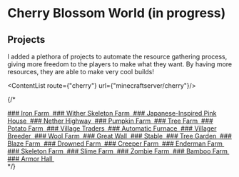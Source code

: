 
# Cherry Blossom World (in progress)

## Projects

I added a plethora of projects to automate the resource gathering process, giving more freedom to the players to make what they want. By having more resources, they are able to make very cool builds!

<ContentList route={"cherry"} url={"minecraftserver/cherry"}/>

{/*
<div class="grid">
	<a href="/server/cherry/ironfarm" className="emphasis4 dark card">
		### Iron Farm
		<img className="articleImage" src={getImageUrl("minecraftserver/cherry/ironfarm/thumbnail.png")} alt="" ></img>
	</a>
	<a href="/server/cherry/witherskeletonfarm" className="emphasis4 dark card">
		### Wither Skeleton Farm
		<img className="articleImage" src={getImageUrl("minecraftserver/cherry/witherskeletonfarm/thumbnail.png")} alt="" ></img>
	</a>
	<a href="/server/cherry/pinkhouse" className="emphasis4 dark card">
		### Japanese-Inspired Pink House
		<img className="articleImage" src={getImageUrl("minecraftserver/cherry/pinkhouse/thumbnail.png")} alt="" ></img>
	</a>
	<a href="/server/cherry/netherhighway" className="emphasis4 dark card">
		### Nether Highway
		<img className="articleImage" src={getImageUrl("minecraftserver/cherry/netherhighway/thumbnail.png")} alt="" ></img>
	</a>
	<a href="/server/cherry/pumpkinfarm" className="emphasis4 dark card">
		### Pumpkin Farm
		<img className="articleImage" src={getImageUrl("minecraftserver/cherry/pumpkinfarm/thumbnail.png")} alt="" ></img>
	</a>
	<a href="/server/cherry/treefarm" className="emphasis4 dark card">
		### Tree Farm
		<img className="articleImage" src={getImageUrl("minecraftserver/cherry/treefarm/thumbnail.png")} alt="" ></img>
	</a>
	<a href="/server/cherry/potatofarm" className="emphasis4 dark card">
		### Potato Farm
		<img className="articleImage" src={getImageUrl("minecraftserver/cherry/potatofarm/thumbnail.png")} alt="" ></img>
	</a>
	<a href="/server/cherry/traders" className="emphasis4 dark card">
		### Village Traders 
		<img className="articleImage" src={getImageUrl("minecraftserver/cherry/traders/thumbnail.png")} alt="" ></img>
	</a>
	<a href="/server/cherry/autofurnace" className="emphasis4 dark card">
		### Automatic Furnace
		<img className="articleImage" src={getImageUrl("minecraftserver/cherry/autofurnace/thumbnail.png")} alt="" ></img>
	</a>
	<a href="/server/cherry/villagerbreeder" className="emphasis4 dark card">
		### Villager Breeder
		<img className="articleImage" src={getImageUrl("minecraftserver/cherry/villagerbreeder/thumbnail.png")} alt="" ></img>
	</a>
	<a href="/server/cherry/woolfarm" className="emphasis4 dark card">
		### Wool Farm
		<img className="articleImage" src={getImageUrl("minecraftserver/cherry/woolfarm/thumbnail.png")} alt="" ></img>
	</a>
	<a href="/server/cherry/greatwall" className="emphasis4 dark card">
		### Great Wall 
		<img className="articleImage" src={getImageUrl("minecraftserver/cherry/greatwall/thumbnail.png")} alt="" ></img>
	</a>
	<a href="/server/cherry/stable" className="emphasis4 dark card">
		### Stable
		<img className="articleImage" src={getImageUrl("minecraftserver/cherry/stable/thumbnail.png")} alt="" ></img>
	</a>
	<a href="/server/cherry/treegarden" className="emphasis4 dark card">
		### Tree Garden
		<img className="articleImage" src={getImageUrl("minecraftserver/cherry/treegarden/thumbnail.png")} alt="" ></img>
	</a>
	<a href="/server/cherry/blazefarm" className="emphasis4 dark card">
		### Blaze Farm
		<img className="articleImage" src={getImageUrl("minecraftserver/cherry/blazefarm/thumbnail.png")} alt="" ></img>
	</a>
	<a href="/server/cherry/drownedfarm" className="emphasis4 dark card">
		### Drowned Farm
		<img className="articleImage" src={getImageUrl("minecraftserver/cherry/drownedfarm/thumbnail.png")} alt="" ></img>
	</a>
	<a href="/server/cherry/creeperfarm" className="emphasis4 dark card">
		### Creeper Farm
		<img className="articleImage" src={getImageUrl("minecraftserver/cherry/creeperfarm/thumbnail.png")} alt="" ></img>
	</a>
	<a href="/server/cherry/endermanfarm" className="emphasis4 dark card">
		### Enderman Farm
		<img className="articleImage" src={getImageUrl("minecraftserver/cherry/endermanfarm/thumbnail.png")} alt="" ></img>
	</a>
	<a href="/server/cherry/skeletonfarm" className="emphasis4 dark card">
		### Skeleton Farm
		<img className="articleImage" src={getImageUrl("minecraftserver/cherry/skeletonfarm/thumbnail.png")} alt="" ></img>
	</a>
	<a href="/server/cherry/slimefarm" className="emphasis4 dark card">
		### Slime Farm
		<img className="articleImage" src={getImageUrl("minecraftserver/cherry/slimefarm/thumbnail.png")} alt="" ></img>
	</a>
	<a href="/server/cherry/zombiefarm" className="emphasis4 dark card">
		### Zombie Farm
		<img className="articleImage" src={getImageUrl("minecraftserver/cherry/zombiefarm/thumbnail.png")} alt="" ></img>
	</a>
	<a href="/server/cherry/bamboofarm" className="emphasis4 dark card">
		### Bamboo Farm
		<img className="articleImage" src={getImageUrl("minecraftserver/cherry/bamboofarm/thumbnail.png")} alt="" ></img>
	</a>
	<a href="/server/cherry/armorhall" className="emphasis4 dark card">
		### Armor Hall
		<img className="articleImage" src={getImageUrl("minecraftserver/cherry/armorhall/thumbnail.png")} alt="" ></img>
	</a>
</div>
*/}
